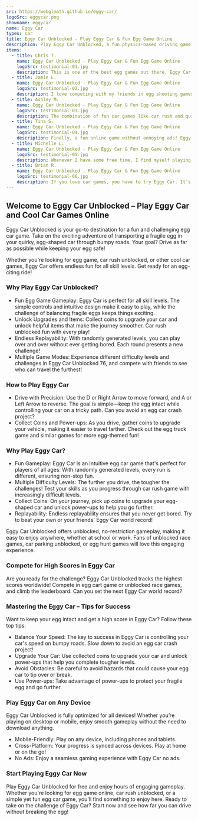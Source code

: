 ```yaml
---
src: https://webglmath.github.io/eggy-car/
logoSrc: eggycar.png
showname: eggycar
name: Eggy Car
types: car
title: Eggy Car Unblocked - Play Eggy Car & Fun Egg Game Online
description: Play Eggy Car Unblocked, a fun physics-based driving game. Enjoy Eggy Car and more unblocked games online for free!
items:
  - title: Chris T.
    name: Eggy Car Unblocked - Play Eggy Car & Fun Egg Game Online
    logoSrc: testimonial-01.jpg
    description: This is one of the best egg games out there. Eggy Car Unblocked is so addictive and fun!
  - title: Jamie L.
    name: Eggy Car Unblocked - Play Eggy Car & Fun Egg Game Online
    logoSrc: testimonial-02.jpg
    description: I love competing with my friends in egg shooting games and beating their scores on the Eggy Car leaderboard!
  - title: Ashley M.
    name: Eggy Car Unblocked - Play Eggy Car & Fun Egg Game Online
    logoSrc: testimonial-03.jpg
    description: The combination of fun car games like car rush and quirky egg game online makes this my favorite site for unblocked games.
  - title: Tina S.
    name: Eggy Car Unblocked - Play Eggy Car & Fun Egg Game Online
    logoSrc: testimonial-04.jpg
    description: Finally, a fun online game without annoying ads! Eggy Car No Ads is just perfect. It’s smooth, challenging, and keeps me coming back for more. I love upgrading my car with the coins I collect and seeing how far I can make it on those bumpy roads. The physics make the gameplay so enjoyable, and the lack of interruptions makes it even better!
  - title: Michelle L.
    name: Eggy Car Unblocked - Play Eggy Car & Fun Egg Game Online
    logoSrc: testimonial-05.jpg
    description: Whenever I have some free time, I find myself playing Eggy Car Unblocked. It’s the perfect balance of relaxation and challenge. I love that there’s no need to download anything, and it works on any device. I’ve recommended it to all my friends who are looking for a fun, casual game that doesn’t take itself too seriously.
  - title: Brian R.
    name: Eggy Car Unblocked - Play Eggy Car & Fun Egg Game Online
    logoSrc: testimonial-06.jpg
    description: If you love car games, you have to try Eggy Car. It’s such a fun twist on driving games with the added challenge of keeping the egg safe. The bumpy roads and tight control make it so satisfying when you manage to keep the egg intact for long distances. This is definitely one of the best cool car games out there!
---
```


## Welcome to Eggy Car Unblocked – Play Eggy Car and Cool Car Games Online

Eggy Car Unblocked is your go-to destination for a fun and challenging egg car game. Take on the exciting adventure of transporting a fragile egg in your quirky, egg-shaped car through bumpy roads. Your goal? Drive as far as possible while keeping your egg safe!

Whether you're looking for egg game, car rush unblocked, or other cool car games, Eggy Car offers endless fun for all skill levels. Get ready for an egg-citing ride!

### Why Play Eggy Car Unblocked?

- Fun Egg Game Gameplay: Eggy Car is perfect for all skill levels. The simple controls and intuitive design make it easy to play, while the challenge of balancing fragile eggs keeps things exciting.
- Unlock Upgrades and Items: Collect coins to upgrade your car and unlock helpful items that make the journey smoother. Car rush unblocked fun with every play!
- Endless Replayability: With randomly generated levels, you can play over and over without ever getting bored. Each round presents a new challenge!
- Multiple Game Modes: Experience different difficulty levels and challenges in Eggy Car Unblocked 76, and compete with friends to see who can travel the furthest!

### How to Play Eggy Car

- Drive with Precision: Use the D or Right Arrow to move forward, and A or Left Arrow to reverse. The goal is simple—keep the egg intact while controlling your car on a tricky path. Can you avoid an egg car crash project?
- Collect Coins and Power-ups: As you drive, gather coins to upgrade your vehicle, making it easier to travel farther. Check out the egg truck game and similar games for more egg-themed fun!

### Why Play Eggy Car?

- Fun Gameplay: Eggy Car is an intuitive egg car game that's perfect for players of all ages. With randomly generated levels, every run is different, ensuring non-stop fun.
- Multiple Difficulty Levels: The further you drive, the tougher the challenges! Test your skills as you progress through car rush game with increasingly difficult levels.
- Collect Coins: On your journey, pick up coins to upgrade your egg-shaped car and unlock power-ups to help you go further.
- Replayability: Endless replayability ensures that you never get bored. Try to beat your own or your friends' Eggy Car world record!

Eggy Car Unblocked offers unblocked, no-restriction gameplay, making it easy to enjoy anywhere, whether at school or work. Fans of unblocked race games, car parking unblocked, or egg hunt games will love this engaging experience.

### Compete for High Scores in Eggy Car

Are you ready for the challenge? Eggy Car Unblocked tracks the highest scores worldwide! Compete in egg cart game or unblocked race games, and climb the leaderboard. Can you set the next Eggy Car world record?

### Mastering the Eggy Car – Tips for Success

Want to keep your egg intact and get a high score in Eggy Car? Follow these top tips:

- Balance Your Speed: The key to success in Eggy Car is controlling your car's speed on bumpy roads. Slow down to avoid an egg car crash project!
- Upgrade Your Car: Use collected coins to upgrade your car and unlock power-ups that help you complete tougher levels.
- Avoid Obstacles: Be careful to avoid hazards that could cause your egg car to tip over or break.
- Use Power-ups: Take advantage of power-ups to protect your fragile egg and go further.

### Play Eggy Car on Any Device

Eggy Car Unblocked is fully optimized for all devices! Whether you’re playing on desktop or mobile, enjoy smooth gameplay without the need to download anything.

- Mobile-Friendly: Play on any device, including phones and tablets.
- Cross-Platform: Your progress is synced across devices. Play at home or on the go!
- No Ads: Enjoy a seamless gaming experience with Eggy Car no ads.

### Start Playing Eggy Car Now

Play Eggy Car Unblocked for free and enjoy hours of engaging gameplay. Whether you're looking for egg game online, car rush unblocked, or a simple yet fun egg car game, you’ll find something to enjoy here. Ready to take on the challenge of Eggy Car? Start now and see how far you can drive without breaking the egg!
